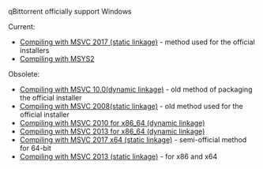 qBittorrent officially support Windows

Current:
* [[Compiling with MSVC 2017 (static linkage)]] - method used for the official installers
* [https://github.com/Chocobo1/qbittorent_msys2 Compiling with MSYS2]

Obsolete:
* [[Compiling with MSVC 10.0(dynamic linkage)]] - old method of packaging the official installer
* [[Compiling with MSVC 2008(static linkage)]] - old method used for the official installer
* [[Compiling with MSVC 2010 for x86_64 (dynamic linkage)]]
* [[Compiling with MSVC 2013 for x86_64 (dynamic linkage)]]
* [[Compiling with MSVC 2017 x64 (static linkage)]] - semi-official method for 64-bit
* [[Compiling with MSVC 2013 (static linkage)]] - for x86 and x64
